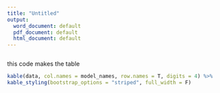 ```yaml
---
title: "Untitled"
output:
  word_document: default
  pdf_document: default
  html_document: default
---
```


```r

```


 this code makes the table 

```r

kable(data, col.names = model_names, row.names = T, digits = 4) %>%
kable_styling(bootstrap_options = "striped", full_width = F)
```

